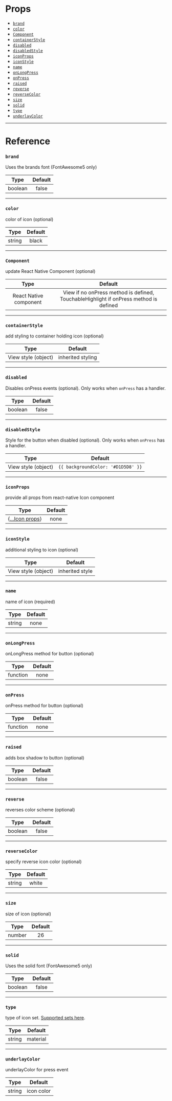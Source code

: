 # Props

- [`brand`](#brand)
- [`color`](#color)
- [`Component`](#Component)
- [`containerStyle`](#containerstyle)
- [`disabled`](#disabled)
- [`disabledStyle`](#disabledstyle)
- [`iconProps`](#iconprops)
- [`iconStyle`](#iconstyle)
- [`name`](#name)
- [`onLongPress`](#onlongpress)
- [`onPress`](#onpress)
- [`raised`](#raised)
- [`reverse`](#reverse)
- [`reverseColor`](#reversecolor)
- [`size`](#size)
- [`solid`](#solid)
- [`type`](#type)
- [`underlayColor`](#underlaycolor)

---

# Reference

### `brand`

Uses the brands font (FontAwesome5 only)

|  Type   | Default |
| :-----: | :-----: |
| boolean |  false  |

---

### `color`

color of icon (optional)

|  Type  | Default |
| :----: | :-----: |
| string |  black  |

---

### `Component`

update React Native Component (optional)

|          Type          |                                        Default                                        |
| :--------------------: | :-----------------------------------------------------------------------------------: |
| React Native component | View if no onPress method is defined, TouchableHighlight if onPress method is defined |

---

### `containerStyle`

add styling to container holding icon (optional)

|        Type         |      Default      |
| :-----------------: | :---------------: |
| View style (object) | inherited styling |

---

### `disabled`

Disables onPress events (optional). Only works when `onPress` has a handler.

|  Type   | Default |
| :-----: | :-----: |
| boolean |  false  |

---

### `disabledStyle`

Style for the button when disabled (optional). Only works when `onPress` has a
handler.

|        Type         |              Default               |
| :-----------------: | :--------------------------------: |
| View style (object) | `{{ backgroundColor: '#D1D5D8' }}` |

---

### `iconProps`

provide all props from react-native Icon component

|                                          Type                                          | Default |
| :------------------------------------------------------------------------------------: | :-----: |
| {[...Icon props](https://github.com/oblador/react-native-vector-icons#icon-component)} |  none   |

---

### `iconStyle`

additional styling to icon (optional)

|        Type         |     Default     |
| :-----------------: | :-------------: |
| View style (object) | inherited style |

---

### `name`

name of icon (required)

|  Type  | Default |
| :----: | :-----: |
| string |  none   |

---

### `onLongPress`

onLongPress method for button (optional)

|   Type   | Default |
| :------: | :-----: |
| function |  none   |

---

### `onPress`

onPress method for button (optional)

|   Type   | Default |
| :------: | :-----: |
| function |  none   |

---

### `raised`

adds box shadow to button (optional)

|  Type   | Default |
| :-----: | :-----: |
| boolean |  false  |

---

### `reverse`

reverses color scheme (optional)

|  Type   | Default |
| :-----: | :-----: |
| boolean |  false  |

---

### `reverseColor`

specify reverse icon color (optional)

|  Type  | Default |
| :----: | :-----: |
| string |  white  |

---

### `size`

size of icon (optional)

|  Type  | Default |
| :----: | :-----: |
| number |   26    |

---

### `solid`

Uses the solid font (FontAwesome5 only)

|  Type   | Default |
| :-----: | :-----: |
| boolean |  false  |

---

### `type`

type of icon set. [Supported sets here](#available-icon-sets).

|  Type  | Default  |
| :----: | :------: |
| string | material |

---

### `underlayColor`

underlayColor for press event

|  Type  |  Default   |
| :----: | :--------: |
| string | icon color |
